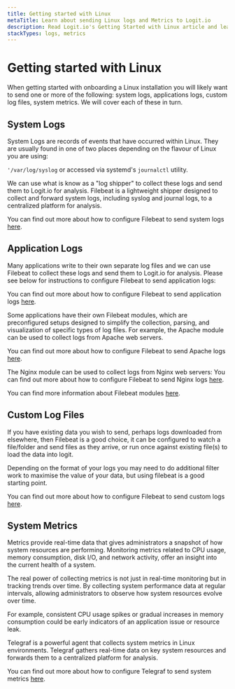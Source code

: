 ```yaml
---
title: Getting started with Linux
metaTitle: Learn about sending Linux logs and Metrics to Logit.io
description: Read Logit.io's Getting Started with Linux article and learn logs and metrics in an Linux environment
stackTypes: logs, metrics
---
```


# Getting started with Linux

When getting started with onboarding a Linux installation you will likely want to send one or more of the following:
system logs, applications logs, custom log files, system metrics. We will cover each of these in turn.

## System Logs

System Logs are records of events that have occurred within Linux.
They are usually found in one of two places depending on the flavour of Linux you are using:

`'/var/log/syslog` or accessed via systemd's `journalctl` utility.

We can use what is know as a "log shipper" to collect these logs and send them to Logit.io for analysis. 
Filebeat is a lightweight shipper designed to collect and forward system logs,
including syslog and journal logs, to a centralized platform for analysis.

You can find out more about how to configure Filebeat to send system logs [here](../integrations/filebeat-system).

## Application Logs

Many applications write to their own separate log files and we can use Filebeat to collect these logs 
and send them to Logit.io for analysis. Please see below for instructions to configure Filebeat to send application logs:

You can find out more about how to configure Filebeat to send application logs [here](../integrations/filebeat).

Some applications have their own Filebeat modules, which are preconfigured setups designed 
to simplify the collection, parsing, and visualization of specific types of log files.
For example, the Apache module can be used to collect logs from Apache web servers.

You can find out more about how to configure Filebeat to send Apache logs [here](../integrations/apache).

The Nginx module can be used to collect logs from Nginx web servers:
You can find out more about how to configure Filebeat to send Nginx logs [here](../integrations/nginx).

You can find more information about Filebeat modules [here](../getting-started/filebeat-modules.mdx).

## Custom Log Files

If you have existing data you wish to send, perhaps logs downloaded from elsewhere, then Filebeat is a good choice, 
it can be configured to watch a file/folder and send files as they arrive, or run once against existing file(s) 
to load the data into logit.

Depending on the format of your logs you may need to do additional filter work to maximise the value of your data, 
but using filebeat is a good starting point.

You can find out more about how to configure Filebeat to send custom logs [here](../integrations/filebeat).

## System Metrics

Metrics provide real-time data that gives administrators a snapshot of how system resources are performing. 
Monitoring metrics related to CPU usage, memory consumption, disk I/O, and network activity, offer an 
insight into the current health of a system.

The real power of collecting metrics is not just in real-time monitoring but in tracking trends over time. 
By collecting system performance data at regular intervals, allowing administrators to observe how system resources evolve over time.

For example, consistent CPU usage spikes or gradual increases in memory consumption could be early indicators of an 
application issue or resource leak.

Telegraf is a powerful agent that collects system metrics in Linux environments. Telegraf gathers real-time 
data on key system resources and forwards them to a centralized platform for analysis. 

You can find out more about how to configure Telegraf to send system metrics [here](../integrations/system-metrics).